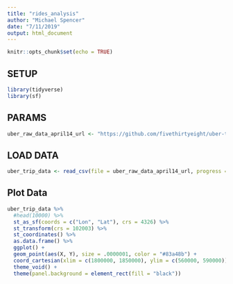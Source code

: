 ```yaml
---
title: "rides_analysis"
author: "Michael Spencer"
date: "7/11/2019"
output: html_document
---
```


```r
knitr::opts_chunk$set(echo = TRUE)
```

## SETUP
```r
library(tidyverse)
library(sf)
```

## PARAMS
```r
uber_raw_data_april14_url <- "https://github.com/fivethirtyeight/uber-tlc-foil-response/raw/master/uber-trip-data/uber-raw-data-apr14.csv"
```

## LOAD DATA
```r
uber_trip_data <- read_csv(file = uber_raw_data_april14_url, progress = TRUE)
```

## Plot Data
```r
uber_trip_data %>% 
  #head(10000) %>% 
  st_as_sf(coords = c("Lon", "Lat"), crs = 4326) %>% 
  st_transform(crs = 102003) %>% 
  st_coordinates() %>% 
  as.data.frame() %>% 
  ggplot() +
  geom_point(aes(X, Y), size = .0000001, color = "#83a48b") +
  coord_cartesian(xlim = c(1800000, 1850000), ylim = c(560000, 590000)) +
  theme_void() +
  theme(panel.background = element_rect(fill = "black"))
```


